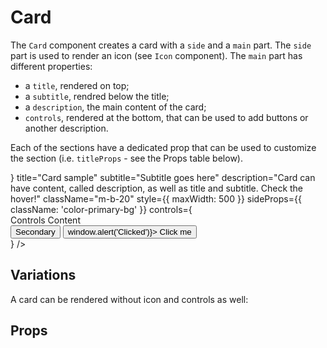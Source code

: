 

<Meta title="Components/Card" component={Card} />

# Card

The `Card` component creates a card with a `side` and a `main` part.
The `side` part is used to render an icon (see `Icon` component).
The `main` part has different properties:

-   a `title`, rendered on top;
-   a `subtitle`, rendred below the title;
-   a `description`, the main content of the card;
-   `controls`, rendered at the bottom, that can be used to add buttons or another description.

Each of the sections have a dedicated prop that can be used to customize the section (i.e. `titleProps` - see the Props table below).

<Preview>
    <Story name="Default">
        <Card
            standingHover={true}
            icon={<Icon name="home" size="big" className="color-primary" />}
            title="Card sample"
            subtitle="Subtitle goes here"
            description="Card can have content, called description, as well as title and subtitle. Check the hover!"
            className="m-b-20"
            style={{ maxWidth: 500 }}
            sideProps={{ className: 'color-primary-bg' }}
            controls={
                <Fragment>
                    <div>Controls Content</div>
                    <div>
                        <Button mean="regular-reverse" className="m-r-5">
                            Secondary
                        </Button>
                        <Button mean="positive" onClick={() => window.alert('Clicked')}>
                            Click me
                        </Button>
                    </div>
                </Fragment>
            }
        />
    </Story>
</Preview>

## Variations

A card can be rendered without icon and controls as well:

<Preview>
    <Story name="Witohut icon and controls">
        <Card
            standingHover={true}
            title="Card sample"
            subtitle="Example of a card"
            description="This card has only the main elements: title, subtitle and description. It also has fixed width."
            className="m-b-20"
            style={{ width: 300 }}
        />
    </Story>
</Preview>

## Props

<Props of={Card} />
